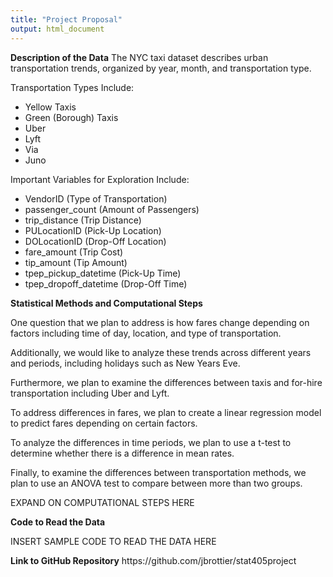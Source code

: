 ---
title: "Project Proposal"
output: html_document
---

**Description of the Data**
The NYC taxi dataset describes urban transportation trends, organized by year, month, and transportation type. 

Transportation Types Include:

- Yellow Taxis
- Green (Borough) Taxis
- Uber
- Lyft
- Via
- Juno

Important Variables for Exploration Include:

- VendorID (Type of Transportation)
- passenger_count (Amount of Passengers)
- trip_distance (Trip Distance)
- PULocationID (Pick-Up Location)
- DOLocationID (Drop-Off Location)
- fare_amount (Trip Cost)
- tip_amount (Tip Amount)
- tpep_pickup_datetime (Pick-Up Time)
- tpep_dropoff_datetime (Drop-Off Time) 

**Statistical Methods and Computational Steps**

One question that we plan to address is how fares change depending on factors including time of day, location, and type of transportation.

Additionally, we would like to analyze these trends across different years and periods, including holidays such as New Years Eve.

Furthermore, we plan to examine the differences between taxis and for-hire transportation including Uber and Lyft. 

To address differences in fares, we plan to create a linear regression model to predict fares depending on certain factors.

To analyze the differences in time periods, we plan to use a t-test to determine whether there is a difference in mean rates.

Finally, to examine the differences between transportation methods, we plan to use an ANOVA test to compare between more than two groups.

EXPAND ON COMPUTATIONAL STEPS HERE

**Code to Read the Data**

INSERT SAMPLE CODE TO READ THE DATA HERE

**Link to GitHub Repository**
https://github.com/jbrottier/stat405project      
      
